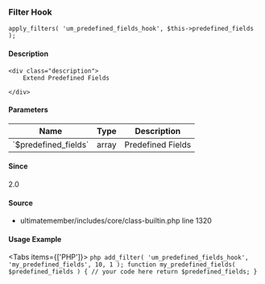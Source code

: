 
<UMBreadCrumb type="filter"/>

### Filter Hook    
    
```
apply_filters( 'um_predefined_fields_hook', $this->predefined_fields );
```

#### Description
    <div class="description">
        Extend Predefined Fields
 
    </div>

#### Parameters
            
<table className="table-auto mt-2 border dark:border-gray-500 p-5 text-sm text-left">
<thead>
<tr>
<th  className="px-3">Name</th>
<th  className="px-3">Type</th>
<th  className="px-3">Description</th>
</tr>
</thead>
<tbody>
               <tr >
               <td className="px-3 py-2">`$predefined_fields`</td>
               <td className="px-3 py-2">array</td>
               <td className="px-3 py-2 text-sm">Predefined Fields</td>
               </tr>
</tbody>
</table>

#### Since
<div class="description">
2.0
</div>

#### Source
  - <Link href="https://github.com/ultimatemember/ultimatemember/tree/2.5.0/includes/core/class-builtin.php#L1320">ultimatemember/includes/core/class-builtin.php</Link> <Link href="https://github.com/ultimatemember/ultimatemember/tree/2.5.0/includes/core/class-builtin.php#L1320">line 1320</Link>



#### Usage Example

<Tabs items={['PHP']}>
    <Tab>
    ```php
    add_filter( 'um_predefined_fields_hook', 'my_predefined_fields', 10, 1 );
 function my_predefined_fields( $predefined_fields ) {
     // your code here
     return $predefined_fields;
 }
    ```
    </Tab>
</Tabs>